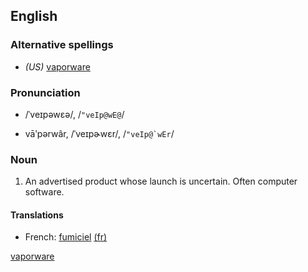 <!--subst: of [[Template:sync]]-->
{{also|vaporware}}
<!--If you edit this entry, please also edit [[vaporware]] to ensure these two entries remain synchronized.-->[[Category:Synchronized entries|vaporware]]
==English==

===Alternative spellings===
* ''(US)'' [[vaporware]]

===Pronunciation===
* {{a|RP}} /ˈveɪpəwɛə/, /<tt>"veIp@wE@</tt>/
* {{a|US}} vāʹpərwâr, /ˈveɪpɚwɛr/, /<tt>"veIp@`wEr</tt>/

===Noun===
{{en-noun|-}}

# An advertised product whose launch is uncertain.  Often computer software.

====Translations====
{{trans-top|an advertised product whose launch is uncertain}}
* French: [[fumiciel]] {{m}} [[:fr:fumiciel|(fr)]]
{{trans-mid}}
{{trans-bottom}}